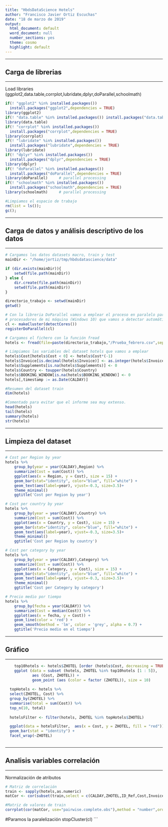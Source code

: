 ```yaml
---
title: "HbdsDataScience Hotels"
author: "Francisco Javier Ortiz Escuchas"
date: "18 de marzo de 2019"
output: 
  html_document: default
  word_document: null
  number_sections: yes
  theme: cosmo
  highlight: default
---
```


******
## Carga de librerias
******
Load libraries (ggplot2,data.table,corrplot,lubridate,dplyr,doParallel,schoolmath)
```r
if(! "ggplot2" %in% installed.packages()) 
  install.packages("ggplot2",dependencies = TRUE)
library(ggplot2)
if(! "data.table" %in% installed.packages()) install.packages("data.table",dependencies = TRUE)
library(data.table)
if(! "corrplot" %in% installed.packages()) 
  install.packages("corrplot",dependencies = TRUE)
library(corrplot)
if(! "lubridate" %in% installed.packages()) 
  install.packages("lubridate",dependencies = TRUE)
library(lubridate)
if(! "dplyr" %in% installed.packages()) 
  install.packages("dplyr",dependencies = TRUE)
library(dplyr)
if(! "doParallel" %in% installed.packages()) 
  install.packages("doParallel",dependencies = TRUE)
library(doParallel)		# parallel processing
if(! "schoolmath" %in% installed.packages()) 
  install.packages("schoolmath",dependencies = TRUE)
library(schoolmath)		# parallel processing

#Limpiamos el espacio de trabajo
rm(list = ls());
gc();
```

******
## Carga de datos y análisis descriptivo de los datos
******
```r
# Cargamos los datos datasets macro, train y test
mainDir <- "/home/jortiz/tmp/hbdsdatascience/data"

if (dir.exists(mainDir)){
    setwd(file.path(mainDir))
} else {
    dir.create(file.path(mainDir))
    setwd(file.path(mainDir))
}

directorio_trabajo <- setwd(mainDir)
getwd()

# Con la libreria DoParallel vamos a emplear el proceso en paralelo para los 
# procesadores de mi máquina (Windows 10) que vamos a detectar automáticamente
cl <- makeCluster(detectCores())
registerDoParallel(cl)

# Cargamos el fichero con la función fread
hotels <- fread(file=paste(directorio_trabajo,"/Prueba_febrero.csv",sep = "", collapse = NULL), header=TRUE, sep=",", na.strings="NA", stringsAsFactors=TRUE)

# Limpiamos las variables del dataset hotels que vamos a emplear
hotels$Cost[hotels$Cost < 0] <- hotels$Cost*(-1)
hotels$Invoice[is.decimal(hotels$Invoice)] <- as.integer(hotels$Invoice)
hotels$Supplements[is.na(hotels$Supplements)] <- 0
hotels$Country <- toupper(hotels$Country)
hotels$BOOKING_WINDOW[is.na(hotels$BOOKING_WINDOW)] <- 0
hotels[,timestamp := as.Date(CALDAY)]

#Resumen del dataset train
dim(hotels)

#Comentado para evitar que el informe sea muy extenso.
head(hotels)
tail(hotels)
summary(hotels)
str(hotels)
```

******
## Limpieza del dataset
******
```r
# Cost per Region by year
hotels %>%
    group_by(year = year(CALDAY),Region) %>%
    summarize(Cost = sum(Cost)) %>%
    ggplot(aes(x = Region, y = Cost), size = 15) +
    geom_bar(stat="identity", color="blue", fill="white") +
    geom_text(aes(label=year), vjust=-0.3, size=3.5)+
    theme_minimal()
    ggtitle('Cost per Region by year')

# Cost per country by year
hotels %>%
    group_by(year = year(CALDAY),Country) %>%
    summarize(Cost = sum(Cost)) %>%
    ggplot(aes(x = Country, y = Cost), size = 15) +
    geom_bar(stat="identity", color="blue", fill="white") +
    geom_text(aes(label=year), vjust=-0.3, size=3.5)+
    theme_minimal()
    ggtitle('Cost per Region by country')

# Cost per category by year
hotels %>%
    group_by(year = year(CALDAY),Category) %>%
    summarize(Cost = sum(Cost)) %>%
    ggplot(aes(x = Category, y = Cost), size = 15) +
    geom_bar(stat="identity", color="blue", fill="white") +
    geom_text(aes(label=year), vjust=-0.3, size=3.5)+
    theme_minimal()
    ggtitle('Cost per Category by category')

# Precio medio por tiempo
hotels %>%
    group_by(fecha = year(CALDAY)) %>%
    summarize(Cost = median(Cost)) %>%
    ggplot(aes(x = fecha, y = Cost)) +
    geom_line(color = 'red') +
    geom_smooth(method = 'lm', color = 'grey', alpha = 0.7) + 
    ggtitle('Precio medio en el tiempo')

```
******
## Gráfico
******
```r
    top10hotels <- hotels$ZHOTEL [order (hotels$Cost, decreasing = TRUE)]
    ggplot (data = subset (hotels, ZHOTEL %in% top10hotels [1 : 5]), 
            aes (Cost, ZHOTEL)) +
            geom_point (aes (color = factor (ZHOTEL)), size = 10)
  
  topHotels <- hotels %>%
  select(ZHOTEL, Cost) %>%
  group_by(ZHOTEL) %>%
  summarise(total = sum(Cost)) %>%
  top_n(10, total)
    
  hotelsFilter <- filter(hotels, ZHOTEL %in% topHotels$ZHOTEL)

  ggplot(data = hotelsFilter,  aes(x = Cost, y = ZHOTEL, fill = "red")) +
  geom_bar(stat = "identity") +
  facet_wrap(~ZHOTEL)  
    
```

******
## Analisis variables correlación
******
Normalización de atributos
```r
# Matriz de correlación
train <- sapply(hotels,as.numeric)
matCor <- cor(subset(train,select = c(CALDAY,ZHOTEL,ID_Ref,Cost,Invoice,Region,Country,Category,Supplements,Cancelled,BOOKING_WINDOW)))

#Matriz de valores de train
corrplot(cor(matCor, use="pairwise.complete.obs"),method = "number",order ="alphabet")
```

#Paramos la paralelización
stopCluster(cl)
```

